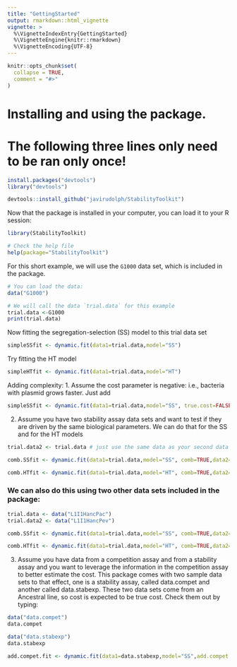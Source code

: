 ```yaml
---
title: "GettingStarted"
output: rmarkdown::html_vignette
vignette: >
  %\VignetteIndexEntry{GettingStarted}
  %\VignetteEngine{knitr::rmarkdown}
  %\VignetteEncoding{UTF-8}
---
```


```r
knitr::opts_chunk$set(
  collapse = TRUE,
  comment = "#>"
)
```

# Installing and using the package.  
# The following three lines only need to be ran only once!

```r
install.packages("devtools")
library("devtools")

devtools::install_github("javirudolph/StabilityToolkit")
```

Now that the package is installed in your computer, you can load it to your R session:
```r
library(StabilityToolkit)
```

```r
# Check the help file
help(package="StabilityToolkit")
```

For this short example, we will use the `G1000` data set, which is included in the package.
```r
# You can load the data:
data("G1000")

# We will call the data `trial.data` for this example
trial.data <-G1000
print(trial.data)
```

 Now fitting the segregation-selection (SS) model to this trial data set
```r
simpleSSfit <- dynamic.fit(data1=trial.data,model="SS")
```


Try fitting the HT model
```r
simpleHTfit <- dynamic.fit(data1=trial.data,model="HT")
```


Adding complexity: 
1. Assume the cost parameter is negative: i.e., bacteria with plasmid grows faster.  Just add
```r
simpleSSfit <- dynamic.fit(data1=trial.data,model="SS", true.cost=FALSE)
```

2. Assume you have two stability assay data sets and want to test if they are driven by the same biological parameters.  We can do that for the SS and for the HT models

```r
trial.data2 <- trial.data # just use the same data as your second data set, for the sake of this example

comb.SSfit <- dynamic.fit(data1=trial.data,model="SS", comb=TRUE,data2=trial.data2)

comb.HTfit <- dynamic.fit(data1=trial.data,model="HT", comb=TRUE,data2=trial.data2)
```


### We can also do this using two other data sets included in the package:

```r
trial.data <- data("L1I1HancPac")
trial.data2 <- data("L1I1HancPev")
```

```r
comb.SSfit <- dynamic.fit(data1=trial.data,model="SS", comb=TRUE,data2=trial.data2)

comb.HTfit <- dynamic.fit(data1=trial.data,model="HT", comb=TRUE,data2=trial.data2)
```



3. Assume you have data from a competition assay and from a stability assay and you want to leverage the information in the competition assay to better estimate the cost.  This package comes with two sample data sets to that effect, one is a stability assay, called data.compet and another called data.stabexp. These two data sets come from an Ancestral line, so cost is expected to be true cost. Check them out by typing:
```r
data("data.compet")
data.compet

data("data.stabexp")
data.stabexp
```

```r
add.compet.fit <- dynamic.fit(data1=data.stabexp,model="SS",add.compet.data=TRUE, data2=data.compet)
```


